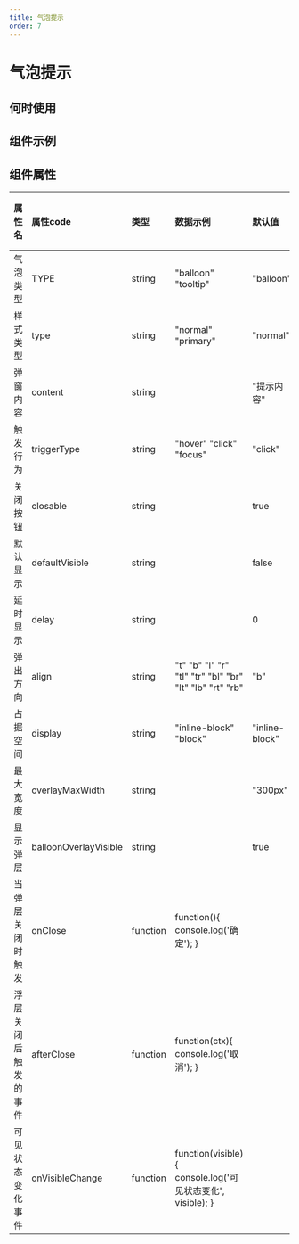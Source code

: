 ```yaml
---
title: 气泡提示
order: 7
---
```


# 气泡提示

## 何时使用

## 组件示例

  
## 组件属性

| 属性名   |  属性code  | 类型 | 数据示例 | 默认值  | 动态属性 | 备注 |
| :------ | :------ | :------ | :------ | :----- | :----- | :----- |
| 气泡类型 | TYPE | string |"balloon" "tooltip" | "balloon" | 是 |  | 
| 样式类型 | type | string |"normal" "primary" | "normal" | 是 |  | 
| 弹窗内容 | content | string | | "提示内容" | 否 |  | 
| 触发行为 | triggerType | string | "hover" "click" "focus" | "click" | 是 |  | 
| 关闭按钮 | closable | string | | true | 是 |  | 
| 默认显示 | defaultVisible | string | | false | 是 |  | 
| 延时显示 | delay | string | | 0 | 否 |  | 
| 弹出方向 | align | string | "t" "b" "l" "r" "tl" "tr" "bl" "br" "lt" "lb" "rt" "rb" | "b" | 是 |  | 
| 占据空间 | display | string | "inline-block" "block"| "inline-block" | 是 |  | 
| 最大宽度 | overlayMaxWidth | string | | "300px" | 是 |  | 
| 显示弹层 | balloonOverlayVisible | string | | true | 否 |  | 
| 当弹层关闭时触发 | onClose  | function  | function(){ console.log('确定'); } | |否 |
| 浮层关闭后触发的事件 | afterClose | function | function(ctx){ console.log('取消'); } || 否 |Balloon 浮层关闭后触发的事件, 如果有动画，则在动画结束后触发
| 可见状态变化事件 | onVisibleChange | function | function(visible){ console.log('可见状态变化', visible); } || 否 |